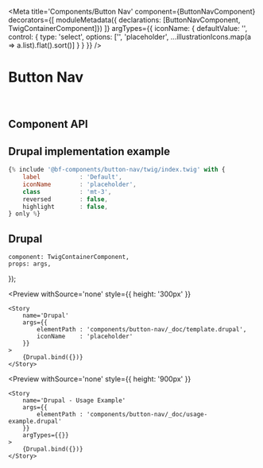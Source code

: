 


<Meta 
    title='Components/Button Nav' 
    component={ButtonNavComponent}
    decorators={[
        moduleMetadata({ declarations: [ButtonNavComponent, TwigContainerComponent]})
    ]}
    argTypes={{
        iconName: {
            defaultValue: '',
            control: {
                type: 'select',
                options: ['', 'placeholder', ...illustrationIcons.map(a => a.list).flat().sort()]
            }
        }
    }}
/>


# Button Nav

<br/>



## Component API

<Props of={ButtonNavComponent} />



## Drupal implementation example

```jsx
{% include '@bf-components/button-nav/twig/index.twig' with {
    label           : 'Default',
    iconName        : 'placeholder',
    class           : 'mt-3',
    reversed        : false,
    highlight       : false,
} only %}
```

## Drupal

    component: TwigContainerComponent,
    props: args,
});


<Preview
    withSource='none'
    style={{ height: '300px' }}
>
    <Story 
        name='Drupal'
        args={{
            elementPath : 'components/button-nav/_doc/template.drupal',
            iconName    : 'placeholder'
        }}
    >
        {Drupal.bind({})}
    </Story>
</Preview>


<Preview
    withSource='none'
    style={{ height: '900px' }}
>
    <Story 
        name='Drupal - Usage Example'
        args={{
            elementPath : 'components/button-nav/_doc/usage-example.drupal'
        }}
        argTypes={{}}
    >
        {Drupal.bind({})}
    </Story>
</Preview>